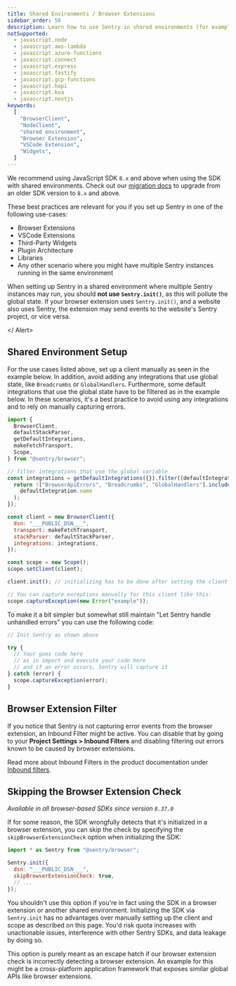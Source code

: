```yaml
---
title: Shared Environments / Browser Extensions
sidebar_order: 50
description: Learn how to use Sentry in shared environments (for example in browser extensions or VSCode extensions).
notSupported:
  - javascript.node
  - javascript.aws-lambda
  - javascript.azure-functions
  - javascript.connect
  - javascript.express
  - javascript.fastify
  - javascript.gcp-functions
  - javascript.hapi
  - javascript.koa
  - javascript.nestjs
keywords:
  [
    "BrowserClient",
    "NodeClient",
    "shared environment",
    "Browser Extension",
    "VSCode Extension",
    "Widgets",
  ]
---
```


<Note>

We recommend using JavaScript SDK `8.x` and above when using the SDK with shared environments. Check out our [migration docs](https://docs.sentry.io/platforms/javascript/migration/) to upgrade from an older SDK version to `8.x` and above.

</Note>

These best practices are relevant for you if you set up Sentry in one of the following use-cases:

- Browser Extensions
- VSCode Extensions
- Third-Party Widgets
- Plugin Architecture
- Libraries
- Any other scenario where you might have multiple Sentry instances running in the same environment

<Alert level="danger">

When setting up Sentry in a shared environment where multiple Sentry instances may run, you should **not use `Sentry.init()`**, as this will pollute the global state. If your browser extension uses `Sentry.init()`, and a website also uses Sentry, the extension may send events to the website's Sentry project, or vice versa.

</ Alert>

## Shared Environment Setup

For the use cases listed above, set up a client manually as seen in the example below.
In addition, avoid adding any integrations that use global state, like `Breadcrumbs` or `GlobalHandlers`.
Furthermore, some default integrations that use the global state have to be filtered as in the example below.
In these scenarios, it's a best practice to avoid using any integrations and to rely on manually capturing errors.

```javascript
import {
  BrowserClient,
  defaultStackParser,
  getDefaultIntegrations,
  makeFetchTransport,
  Scope,
} from "@sentry/browser";

// filter integrations that use the global variable
const integrations = getDefaultIntegrations({}).filter((defaultIntegration) => {
  return !["BrowserApiErrors", "Breadcrumbs", "GlobalHandlers"].includes(
    defaultIntegration.name
  );
});

const client = new BrowserClient({
  dsn: "___PUBLIC_DSN___",
  transport: makeFetchTransport,
  stackParser: defaultStackParser,
  integrations: integrations,
});

const scope = new Scope();
scope.setClient(client);

client.init(); // initializing has to be done after setting the client on the scope

// You can capture exceptions manually for this client like this:
scope.captureException(new Error("example"));
```

To make it a bit simpler but somewhat still maintain "Let Sentry handle unhandled errors" you can use the following code:

```javascript
// Init Sentry as shown above

try {
  // Your goes code here
  // as in import and execute your code here
  // and if an error occurs, Sentry will capture it
} catch (error) {
  scope.captureException(error);
}
```

## Browser Extension Filter

If you notice that Sentry is not capturing error events from the browser extension, an Inbound Filter might be active.
You can disable that by going to your **Project Settings > Inbound Filters** and disabling filtering out errors known to be caused by browser extensions.

Read more about Inbound Filters in the product documentation under [Inbound filters](/concepts/data-management/filtering/#inbound-data-filters).

## Skipping the Browser Extension Check

_Available in all browser-based SDKs since version `8.37.0`_

If for some reason, the SDK wrongfully detects that it's initialized in a browser extension, you can skip the check by specifying the `skipBrowserExtensionCheck` option when initializing the SDK:

```javascript
import * as Sentry from "@sentry/browser";

Sentry.init({
  dsn: "___PUBLIC_DSN___",
  skipBrowserExtensionCheck: true,
  // ...
});
```

<Alert level="danger">

You shouldn't use this option if you're in fact using the SDK in a browser extension or another shared environment.
Initializing the SDK via `Sentry.init` has no advantages over manually setting up the client and scope as described on this page.
You'd risk quota increases with unactionable issues, interference with other Sentry SDKs, and data leakage by doing so.

</Alert>

This option is purely meant as an escape hatch if our browser extension check is incorrectly detecting a browser extension.
An example for this might be a cross-platform application framework that exposes similar global APIs like browser extensions.
